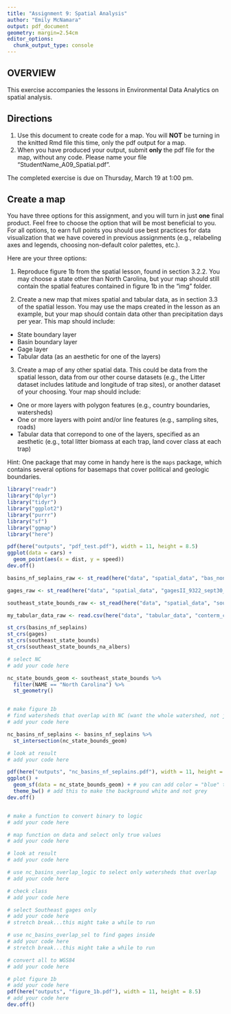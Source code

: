```yaml
---
title: "Assignment 9: Spatial Analysis"
author: "Emily McNamara"
output: pdf_document
geometry: margin=2.54cm
editor_options: 
  chunk_output_type: console
---
```


## OVERVIEW

This exercise accompanies the lessons in Environmental Data Analytics on spatial analysis. 

## Directions
1. Use this document to create code for a map. You will **NOT** be turning in the knitted Rmd file this time, only the pdf output for a map.
2. When you have produced your output, submit **only** the pdf file for the map, without any code. Please name your file "StudentName_A09_Spatial.pdf".

The completed exercise is due on Thursday, March 19 at 1:00 pm.

## Create a map

You have three options for this assignment, and you will turn in just **one** final product. Feel free to choose the option that will be most beneficial to you. For all options, to earn full points you should use best practices for data visualization that we have covered in previous assignments (e.g., relabeling axes and legends, choosing non-default color palettes, etc.).

Here are your three options: 

1. Reproduce figure 1b from the spatial lesson, found in section 3.2.2. You may choose a state other than North Carolina, but your map should still contain the spatial features contained in figure 1b in the "img" folder. 

2. Create a new map that mixes spatial and tabular data, as in section 3.3 of the spatial lesson. You may use the maps created in the lesson as an example, but your map should contain data other than precipitation days per year. This map should include: 

* State boundary layer
* Basin boundary layer
* Gage layer
* Tabular data (as an aesthetic for one of the layers)

3. Create a map of any other spatial data. This could be data from the spatial lesson, data from our other course datasets (e.g., the Litter dataset includes latitude and longitude of trap sites), or another dataset of your choosing.  Your map should include: 

* One or more layers with polygon features (e.g., country boundaries, watersheds)
* One or more layers with point and/or line features (e.g., sampling sites, roads)
* Tabular data that correpond to one of the layers, specified as an aesthetic (e.g., total litter biomass at each trap, land cover class at each trap)

Hint: One package that may come in handy here is the `maps` package, which contains several options for basemaps that cover political and geologic boundaries.

```r
library("readr")
library("dplyr")
library("tidyr")
library("ggplot2")
library("purrr")
library("sf")
library("ggmap")
library("here")
```

```r
pdf(here("outputs", "pdf_test.pdf"), width = 11, height = 8.5)
ggplot(data = cars) +
  geom_point(aes(x = dist, y = speed))
dev.off()

```

```r


basins_nf_seplains_raw <- st_read(here("data", "spatial_data", "bas_nonref_SEPlains.shp"))

gages_raw <- st_read(here("data", "spatial_data", "gagesII_9322_sept30_2011.shp"))

southeast_state_bounds_raw <- st_read(here("data", "spatial_data", "southeast_state_bounds.shp"))

my_tabular_data_raw <- read.csv(here("data", "tabular_data", "conterm_climate.txt"))

```

```r

st_crs(basins_nf_seplains)
st_crs(gages)
st_crs(southeast_state_bounds)
st_crs(southeast_state_bounds_na_albers)

```

```r
# select NC
# add your code here

nc_state_bounds_geom <- southeast_state_bounds %>%
  filter(NAME == "North Carolina") %>%
  st_geometry() 


# make figure 1b
# find watersheds that overlap with NC (want the whole watershed, not just the part of the watershe that's inside the NC bounds) *hint: different spatial operation than intsection or whatever was used for figure 1a
# add your code here

nc_basins_nf_seplains <- basins_nf_seplains %>%
  st_intersection(nc_state_bounds_geom)

# look at result
# add your code here

pdf(here("outputs", "nc_basins_nf_seplains.pdf"), width = 11, height = 8.5)
ggplot() +
  geom_sf(data = nc_state_bounds_geom) + # you can add color = "blue" to change outline color to blue or lwd = 2 to change the width of the lines
  theme_bw() # add this to make the background white and not grey
dev.off()


# make a function to convert binary to logic
# add your code here

# map function on data and select only true values
# add your code here

# look at result
# add your code here

# use nc_basins_overlap_logic to select only watersheds that overlap
# add your code here

# check class
# add your code here

# select Southeast gages only
# add your code here
# stretch break...this might take a while to run

# use nc_basins_overlap_sel to find gages inside
# add your code here
# stretch break...this might take a while to run

# convert all to WGS84
# add your code here

# plot figure 1b
# add your code here
pdf(here("outputs", "figure_1b.pdf"), width = 11, height = 8.5)
# add your code here
dev.off()
```